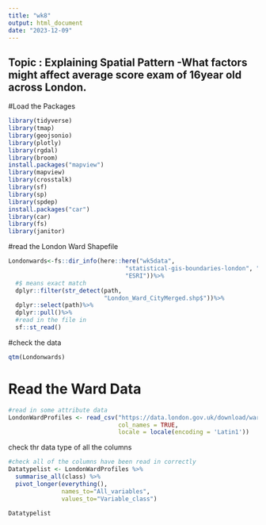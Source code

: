 ```yaml
---
title: "wk8"
output: html_document
date: "2023-12-09"
---
```

## Topic : Explaining Spatial Pattern -What factors might affect average score exam of 16year old across London.

#Load the Packages
```r
library(tidyverse)
library(tmap)
library(geojsonio)
library(plotly)
library(rgdal)
library(broom)
install.packages("mapview")
library(mapview)
library(crosstalk)
library(sf)
library(sp)
library(spdep)
install.packages("car")
library(car)
library(fs)
library(janitor)
```
#read the London Ward Shapefile

```r
Londonwards<-fs::dir_info(here::here("wk5data", 
                                 "statistical-gis-boundaries-london", "statistical-gis-boundaries-london",
                                 "ESRI"))%>%
  #$ means exact match
  dplyr::filter(str_detect(path, 
                           "London_Ward_CityMerged.shp$"))%>%
  dplyr::select(path)%>%
  dplyr::pull()%>%
  #read in the file in
  sf::st_read()
```
#check the data
```r
qtm(Londonwards)
```

# Read the Ward Data

```r
#read in some attribute data
LondonWardProfiles <- read_csv("https://data.london.gov.uk/download/ward-profiles-and-atlas/772d2d64-e8c6-46cb-86f9-e52b4c7851bc/ward-profiles-excel-version.csv", 
                               col_names = TRUE, 
                               locale = locale(encoding = 'Latin1'))
```
check thr data type of all the columns
```r
#check all of the columns have been read in correctly
Datatypelist <- LondonWardProfiles %>% 
  summarise_all(class) %>%
  pivot_longer(everything(), 
               names_to="All_variables", 
               values_to="Variable_class")

Datatypelist
```


